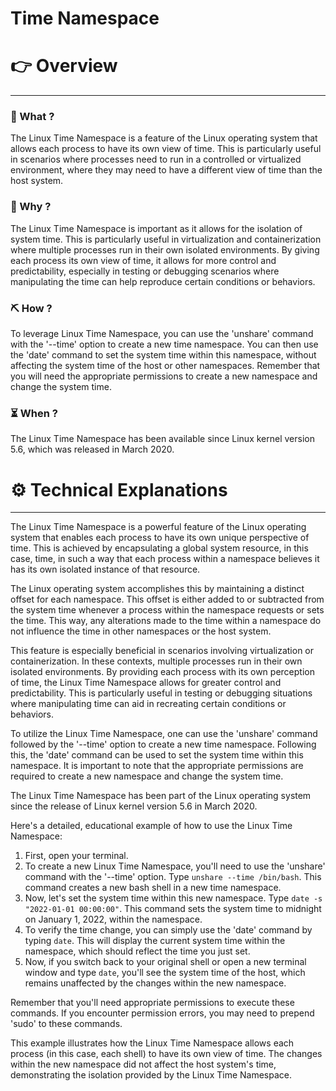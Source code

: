 # Time Namespace


# 👉 Overview

---

### 👀 What ?

The Linux Time Namespace is a feature of the Linux operating system that allows each process to have its own view of time. This is particularly useful in scenarios where processes need to run in a controlled or virtualized environment, where they may need to have a different view of time than the host system.


### 🧐 Why ?

The Linux Time Namespace is important as it allows for the isolation of system time. This is particularly useful in virtualization and containerization where multiple processes run in their own isolated environments. By giving each process its own view of time, it allows for more control and predictability, especially in testing or debugging scenarios where manipulating the time can help reproduce certain conditions or behaviors.


### ⛏️ How ?

To leverage Linux Time Namespace, you can use the 'unshare' command with the '--time' option to create a new time namespace. You can then use the 'date' command to set the system time within this namespace, without affecting the system time of the host or other namespaces. Remember that you will need the appropriate permissions to create a new namespace and change the system time.


### ⏳ When ?

The Linux Time Namespace has been available since Linux kernel version 5.6, which was released in March 2020.


# ⚙️ Technical Explanations

---

The Linux Time Namespace is a powerful feature of the Linux operating system that enables each process to have its own unique perspective of time. This is achieved by encapsulating a global system resource, in this case, time, in such a way that each process within a namespace believes it has its own isolated instance of that resource.

The Linux operating system accomplishes this by maintaining a distinct offset for each namespace. This offset is either added to or subtracted from the system time whenever a process within the namespace requests or sets the time. This way, any alterations made to the time within a namespace do not influence the time in other namespaces or the host system.

This feature is especially beneficial in scenarios involving virtualization or containerization. In these contexts, multiple processes run in their own isolated environments. By providing each process with its own perception of time, the Linux Time Namespace allows for greater control and predictability. This is particularly useful in testing or debugging situations where manipulating time can aid in recreating certain conditions or behaviors.

To utilize the Linux Time Namespace, one can use the 'unshare' command followed by the '--time' option to create a new time namespace. Following this, the 'date' command can be used to set the system time within this namespace. It is important to note that the appropriate permissions are required to create a new namespace and change the system time.

The Linux Time Namespace has been part of the Linux operating system since the release of Linux kernel version 5.6 in March 2020.

Here's a detailed, educational example of how to use the Linux Time Namespace:

1. First, open your terminal.
2. To create a new Linux Time Namespace, you'll need to use the 'unshare' command with the '--time' option. Type `unshare --time /bin/bash`. This command creates a new bash shell in a new time namespace.
3. Now, let's set the system time within this new namespace. Type `date -s "2022-01-01 00:00:00"`. This command sets the system time to midnight on January 1, 2022, within the namespace.
4. To verify the time change, you can simply use the 'date' command by typing `date`. This will display the current system time within the namespace, which should reflect the time you just set.
5. Now, if you switch back to your original shell or open a new terminal window and type `date`, you'll see the system time of the host, which remains unaffected by the changes within the new namespace.

Remember that you'll need appropriate permissions to execute these commands. If you encounter permission errors, you may need to prepend 'sudo' to these commands.

This example illustrates how the Linux Time Namespace allows each process (in this case, each shell) to have its own view of time. The changes within the new namespace did not affect the host system's time, demonstrating the isolation provided by the Linux Time Namespace.
